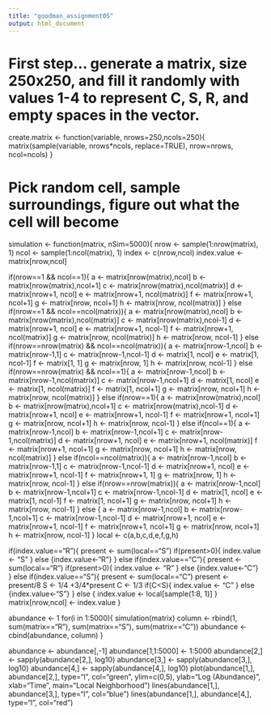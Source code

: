 ```yaml
---
title: "goodman_assignment05"
output: html_document
---
```


# First step... generate a matrix, size 250x250, and fill it randomly with values 1-4 to represent C, S, R, and empty spaces in the vector.

create.matrix <- function(variable, nrows=250,ncols=250){
	matrix(sample(variable, nrows*ncols, replace=TRUE), nrow=nrows, ncol=ncols)
}


# Pick random cell, sample surroundings, figure out what the cell will become

simulation <- function(matrix, nSim=5000){
nrow <- sample(1:nrow(matrix), 1)
ncol <- sample(1:ncol(matrix), 1)
index <- c(nrow,ncol)
index.value <- matrix[nrow,ncol]

if(nrow==1 && ncol==1){
a <- matrix[nrow(matrix),ncol]
b <- matrix[nrow(matrix),ncol+1]
c <- matrix[nrow(matrix),ncol(matrix)]
d <- matrix[nrow+1, ncol]
e <- matrix[nrow+1, ncol(matrix)]
f <- matrix[nrow+1, ncol+1]
g <- matrix[nrow, ncol+1]
h <- matrix[nrow, ncol(matrix)]
} else if(nrow==1 && ncol==ncol(matrix)){
a <- matrix[nrow(matrix),ncol]
b <- matrix[nrow(matrix),ncol(matrix)]
c <- matrix[nrow(matrix),ncol-1]
d <- matrix[nrow+1, ncol]
e <- matrix[nrow+1, ncol-1]
f <- matrix[nrow+1, ncol(matrix)]
g <- matrix[nrow, ncol(matrix)]
h <- matrix[nrow, ncol-1]
} else if(nrow==nrow(matrix) && ncol==ncol(matrix)){
a <- matrix[nrow-1,ncol]
b <- matrix[nrow-1,1]
c <- matrix[nrow-1,ncol-1]
d <- matrix[1, ncol]
e <- matrix[1, ncol-1]
f <- matrix[1, 1]
g <- matrix[nrow, 1]
h <- matrix[nrow, ncol-1]
} else if(nrow==nrow(matrix) && ncol==1){
a <- matrix[nrow-1,ncol]
b <- matrix[nrow-1,ncol(matrix)]
c <- matrix[nrow-1,ncol+1]
d <- matrix[1, ncol]
e <- matrix[1, ncol(matrix)]
f <- matrix[1, ncol+1]
g <- matrix[nrow, ncol+1]
h <- matrix[nrow, ncol(matrix)]
} else if(nrow==1){
a <- matrix[nrow(matrix),ncol]
b <- matrix[nrow(matrix),ncol+1]
c <- matrix[nrow(matrix),ncol-1]
d <- matrix[nrow+1, ncol]
e <- matrix[nrow+1, ncol-1]
f <- matrix[nrow+1, ncol+1]
g <- matrix[nrow, ncol+1]
h <- matrix[nrow, ncol-1]
} else if(ncol==1){
a <- matrix[nrow-1,ncol]
b <- matrix[nrow-1,ncol+1]
c <- matrix[nrow-1,ncol(matrix)]
d <- matrix[nrow+1, ncol]
e <- matrix[nrow+1, ncol(matrix)]
f <- matrix[nrow+1, ncol+1]
g <- matrix[nrow, ncol+1]
h <- matrix[nrow, ncol(matrix)]
} else if(ncol==ncol(matrix)){
a <- matrix[nrow-1,ncol]
b <- matrix[nrow-1,1]
c <- matrix[nrow-1,ncol-1]
d <- matrix[nrow+1, ncol]
e <- matrix[nrow+1, ncol-1]
f <- matrix[nrow+1, 1]
g <- matrix[nrow, 1]
h <- matrix[nrow, ncol-1]
} else if(nrow==nrow(matrix)){
a <- matrix[nrow-1,ncol]
b <- matrix[nrow-1,ncol+1]
c <- matrix[nrow-1,ncol-1]
d <- matrix[1, ncol]
e <- matrix[1, ncol-1]
f <- matrix[1, ncol+1]
g <- matrix[nrow, ncol+1]
h <- matrix[nrow, ncol-1] 
} else {
a <- matrix[nrow-1,ncol]
b <- matrix[nrow-1,ncol+1]
c <- matrix[nrow-1,ncol-1]
d <- matrix[nrow+1, ncol]
e <- matrix[nrow+1, ncol-1]
f <- matrix[nrow+1, ncol+1]
g <- matrix[nrow, ncol+1]
h <- matrix[nrow, ncol-1] }
local <- c(a,b,c,d,e,f,g,h) 

if(index.value=="R"){
    present <- sum(local=="S")
    if(present>0){
        index.value <- "S"
        } else {index.value<-"R"}
} else if(index.value=="C"){
    present <- sum(local=="R")
    if(present>0){
        index.value <- "R"
        } else {index.value<-"C"}
} else if(index.value=="S"){
    present <- sum(local=="C")
    present <- present/8
    S <- 1/4 +3/4*present
    C <- 1/3
    if(C<S){
       index.value <- "C"
    } else {index.value<-"S"}
} else {
    index.value <- local[sample(1:8, 1)]
}
matrix[nrow,ncol] <- index.value
}

abundance <- 1
for(i in 1:5000){
simulation(matrix)
column <- rbind(1, sum(matrix=="R"), sum(matrix=="S"), sum(matrix=="C"))
abundance <- cbind(abundance, column)
}

abundance <- abundance[,-1]
abundance[1,1:5000] <- 1:5000
abundance[2,] <- sapply(abundance[2,], log10)
abundance[3,] <- sapply(abundance[3,], log10)
abundance[4,] <- sapply(abundance[4,], log10)
plot(abundance[1,], abundance[2,], type="l", col="green", ylim=c(0,5), ylab="Log (Abundance)", xlab="Time", main="Local Neighborhood")
lines(abundance[1,], abundance[3,], type="l", col="blue")
lines(abundance[1,], abundance[4,], type="l", col="red")